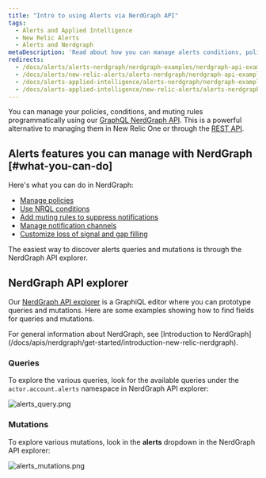```yaml
---
title: "Intro to using Alerts via NerdGraph API"
tags:
  - Alerts and Applied Intelligence
  - New Relic Alerts
  - Alerts and Nerdgraph
metaDescription: 'Read about how you can manage alerts conditions, policies, and muting rules using NerdGraph.'
redirects:
  - /docs/alerts/alerts-nerdgraph/nerdgraph-examples/nerdgraph-api-examples
  - /docs/alerts/new-relic-alerts/alerts-nerdgraph/nerdgraph-api-examples
  - /docs/alerts-applied-intelligence/alerts-nerdgraph/nerdgraph-examples/nerdgraph-api-examples
  - /docs/alerts-applied-intelligence/new-relic-alerts/alerts-nerdgraph/nerdgraph-api-examples
---
```




You can manage your policies, conditions, and muting rules programmatically using our [GraphQL NerdGraph API](/docs/apis/nerdgraph/get-started/introduction-new-relic-nerdgraph). This is a powerful alternative to managing them in New Relic One or through the [REST API](/docs/alerts/rest-api-alerts/new-relic-alerts-rest-api/rest-api-calls-new-relic-alerts).

## Alerts features you can manage with NerdGraph [#what-you-can-do]

Here's what you can do in NerdGraph:

* [Manage policies](/docs/alerts/alerts-nerdgraph/nerdgraph-examples/nerdgraph-api-alerts-policies)
* [Use NRQL conditions](/docs/alerts/alerts-nerdgraph/nerdgraph-examples/nerdgraph-api-alerts-nrql-conditions)
* [Add muting rules to suppress notifications](/docs/alerts/new-relic-alerts/managing-notification-channels/muting-rules-suppress-notifications)
* [Manage notification channels](/docs/alerts-applied-intelligence/new-relic-alerts/alerts-nerdgraph/nerdgraph-api-notification-channels/)
* [Customize loss of signal and gap filling](/docs/alerts-applied-intelligence/new-relic-alerts/alerts-nerdgraph/nerdgraph-api-loss-signal-gap-filling/)

The easiest way to discover alerts queries and mutations is through the NerdGraph API explorer.

## NerdGraph API explorer

Our [NerdGraph API explorer](https://api.newrelic.com/graphiql) is a GraphiQL editor where you can prototype queries and mutations. Here are some examples showing how to find fields for queries and mutations.

<Callout variant="tip">
  For general information about NerdGraph, see [Introduction to NerdGraph](/docs/apis/nerdgraph/get-started/introduction-new-relic-nerdgraph).
</Callout>

### Queries

To explore the various queries, look for the available queries under the `actor.account.alerts` namespace in NerdGraph API explorer:

<img
  src={alertsQuery0}
  title="alerts_query.png"
  alt="alerts_query.png"
/>

### Mutations

To explore various mutations, look in the **alerts** dropdown in the NerdGraph API explorer:

<img
  src={alertsMutations0}
  title="alerts_mutations.png"
  alt="alerts_mutations.png"
/>
